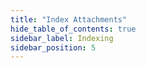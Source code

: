 ```yaml
---
title: "Index Attachments"
hide_table_of_contents: true
sidebar_label: Indexing
sidebar_position: 5
---
```





<LanguageSwitcher supportedLanguages={supportedLanguages} />

<LanguageContent language="csharp">
   <IndexingCsharp />
</LanguageContent>

<LanguageContent language="java">
   <IndexingJava />
</LanguageContent>

<LanguageContent language="python">
   <IndexingPython />
</LanguageContent>

<LanguageContent language="php">
   <IndexingPhp />
</LanguageContent>

<LanguageContent language="nodejs">
   <IndexingNodejs />
</LanguageContent>


<!---
### Document Extensions
- [What are Attachments](../../document-extensions/attachments/what-are-attachments)

### Indexes
- [What are Indexes](../../indexes/what-are-indexes)


-->
